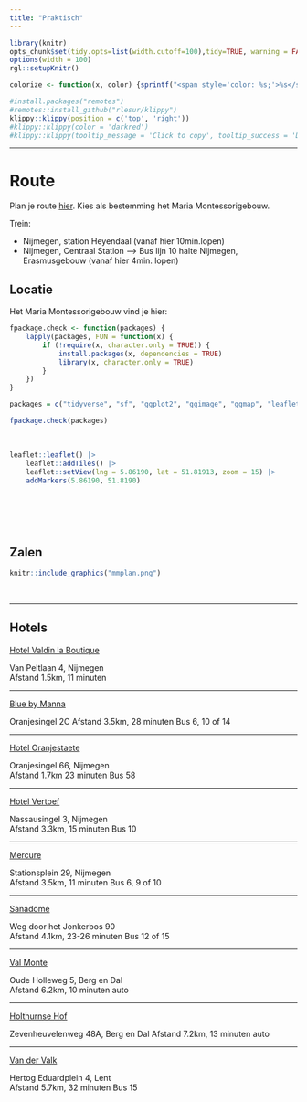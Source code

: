 ```yaml
---
title: "Praktisch"
---  
```



<!---
https://stackoverflow.com/questions/30110377/saving-leaflet-output-as-html
--->
  
```r
library(knitr)
opts_chunk$set(tidy.opts=list(width.cutoff=100),tidy=TRUE, warning = FALSE, message = FALSE,comment = "#>", cache=TRUE, class.source=c("test"), class.output=c("test2"), cache.lazy = FALSE, echo = FALSE)
options(width = 100) 
rgl::setupKnitr()

colorize <- function(x, color) {sprintf("<span style='color: %s;'>%s</span>", color, x) }

```

```r
#install.packages("remotes")
#remotes::install_github("rlesur/klippy")
klippy::klippy(position = c('top', 'right'))
#klippy::klippy(color = 'darkred')
#klippy::klippy(tooltip_message = 'Click to copy', tooltip_success = 'Done')
```

--- 


  
# Route 

Plan je route [hier](https://maps.app.goo.gl/XVptNcoW26WE1ypC6). Kies als bestemming het Maria Montessorigebouw.  

Trein:  

- Nijmegen, station Heyendaal (vanaf hier 10min.lopen)  
- Nijmegen, Centraal Station --> Bus lijn 10 halte Nijmegen, Erasmusgebouw (vanaf hier 4min. lopen)




## Locatie

Het Maria Montessorigebouw vind je hier: 

```r
fpackage.check <- function(packages) {
    lapply(packages, FUN = function(x) {
        if (!require(x, character.only = TRUE)) {
            install.packages(x, dependencies = TRUE)
            library(x, character.only = TRUE)
        }
    })
}

packages = c("tidyverse", "sf", "ggplot2", "ggimage", "ggmap", "leaflet", "patchwork")

fpackage.check(packages)
```
<br>

```r
leaflet::leaflet() |>
    leaflet::addTiles() |>
    leaflet::setView(lng = 5.86190, lat = 51.81913, zoom = 15) |>
    addMarkers(5.86190, 51.8190)




```
<br> 
<br> 


## Zalen  

```r
knitr::include_graphics("mmplan.png")
```

<br> 

----

## Hotels

 
[Hotel Valdin la Boutique](https://laboutiquenijmegen.nl/)

Van Peltlaan 4, Nijmegen	
Afstand 1.5km,	11 minuten

----

[Blue by Manna](https://manna-nijmegen.nl/en/hotel-blue/)

Oranjesingel 2C	
Afstand 3.5km, 28 minuten
Bus 6, 10  of 14

----

[Hotel Oranjestaete](https://www.hoteloranjestaete.nl/nl/)

Oranjesingel 66, Nijmegen	
Afstand 1.7km	23 minuten
Bus 58 

----

[Hotel Vertoef](https://www.guesthousevertoef.com/nl/)

Nassausingel 3, Nijmegen	
Afstand 3.3km,	15 minuten
Bus 10

----

[Mercure](https://www.mercure-hotel-nijmegen-center.nl/?utm_source=GoogleMyBusiness&utm_medium=ButtonWebsite&utm_campaign=GoogleMyBusinessReferral)

Stationsplein 29, Nijmegen	
Afstand 3.5km, 11 minuten
Bus 6, 9 of 10

----

[Sanadome](https://sanadome.nl/)

Weg door het Jonkerbos 90	
Afstand 4.1km,	23-26 minuten
Bus 12 of 15

----

[Val Monte](https://www.parkhotelvalmonte.nl/nl/)

Oude Holleweg 5, Berg en Dal 	
Afstand 6.2km,	10 minuten auto

----

[Holthurnse Hof](https://www.landgoedhotelbergendal.nl/nl/)

Zevenheuvelenweg 48A, Berg en Dal 
Afstand 7.2km, 13 minuten auto

----

[Van der Valk](https://www.valknijmegen.nl/hotelkamers?gad_source=1&gclid=CjwKCAiAlcyuBhBnEiwAOGZ2S7wR3EMhppzIRAClQMdq179xKNBj0RFiwXVujl22on2PLWBzQfKBwxoCYlYQAvD_BwE#)

Hertog Eduardplein 4, Lent	
Afstand 5.7km, 	32 minuten
Bus 15




